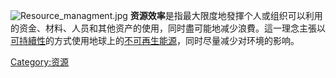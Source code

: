 {{Expand language|1=en|time=2020-11-16T02:59:17+00:00}}
[[File:Resource_managment.jpg|thumb]]
'''资源效率'''是指最大限度地發揮个人或组织可以利用的资金、材料、人员和其他资产的使用，同时盡可能地减少浪費。這一理念主張以[[可持續性|可持續性]]的方式使用地球上的[[不可再生能源|不可再生能源]]，同时尽量减少对环境的影响。

[[Category:资源|Category:资源]]